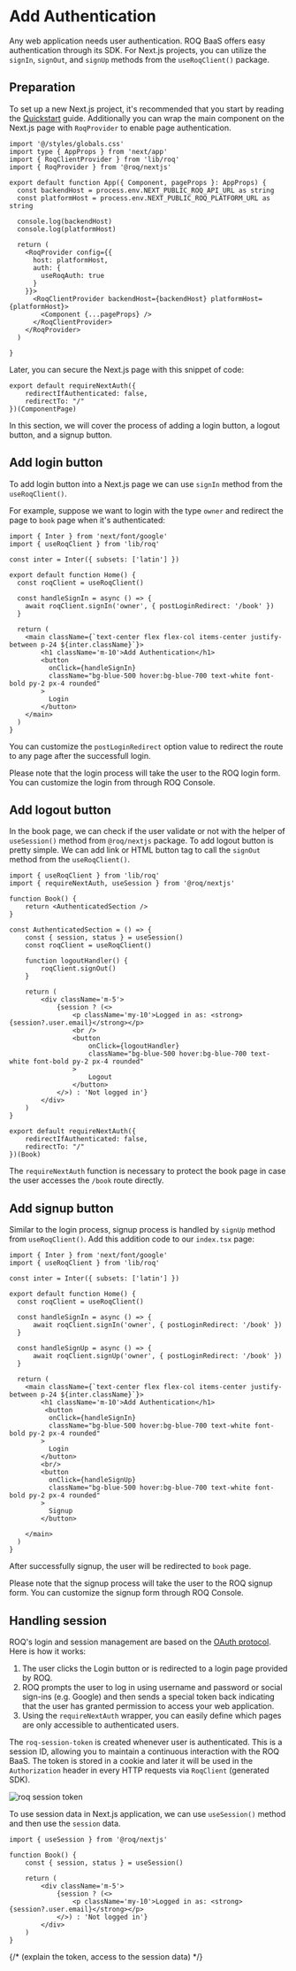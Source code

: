 
# Add Authentication

Any web application needs user authentication. ROQ BaaS offers easy authentication through its SDK. For Next.js projects, you can utilize the `signIn`, `signOut`, and `signUp` methods from the `useRoqClient()` package.

## Preparation

To set up a new Next.js project, it's recommended that you start by reading the [Quickstart](/next-js/quickstart) guide. Additionally you can wrap the main component on the Next.js page with `RoqProvider` to enable page authentication.

```tsx filename="_app.tsx"
import '@/styles/globals.css'
import type { AppProps } from 'next/app'
import { RoqClientProvider } from 'lib/roq'
import { RoqProvider } from '@roq/nextjs'

export default function App({ Component, pageProps }: AppProps) {
  const backendHost = process.env.NEXT_PUBLIC_ROQ_API_URL as string
  const platformHost = process.env.NEXT_PUBLIC_ROQ_PLATFORM_URL as string

  console.log(backendHost)
  console.log(platformHost)
  
  return (
    <RoqProvider config={{
      host: platformHost,
      auth: {
        useRoqAuth: true
      }
    }}>
      <RoqClientProvider backendHost={backendHost} platformHost={platformHost}>
        <Component {...pageProps} />
      </RoqClientProvider>
    </RoqProvider>
  )
 
}
```

Later, you can secure the Next.js page with this snippet of code:

```tsx 
export default requireNextAuth({
	redirectIfAuthenticated: false,
	redirectTo: "/"
})(ComponentPage)
```

In this section, we will cover the process of adding a login button, a logout button, and a signup button.

## Add login button

To add login button into a Next.js page we can use `signIn` method from the `useRoqClient()`. 

For example, suppose we want to login with the type `owner` and redirect the page to `book` page when it's authenticated:

```tsx filename="index.tsx" {10}
import { Inter } from 'next/font/google'
import { useRoqClient } from 'lib/roq'

const inter = Inter({ subsets: ['latin'] })

export default function Home() {
  const roqClient = useRoqClient()

  const handleSignIn = async () => {
	await roqClient.signIn('owner', { postLoginRedirect: '/book' })
  }

  return (
    <main className={`text-center flex flex-col items-center justify-between p-24 ${inter.className}`}>
        <h1 className='m-10'>Add Authentication</h1>
	    <button 
          onClick={handleSignIn}
          className="bg-blue-500 hover:bg-blue-700 text-white font-bold py-2 px-4 rounded"
        >
          Login
        </button>
    </main>
  )
}
```

You can customize the `postLoginRedirect` option value to redirect the route to any page after the successfull login.

<Callout type="info">
Please note that the login process will take the user to the ROQ login form. You can customize the login from through ROQ Console.
</Callout>

## Add logout button

In the book page, we can check if the user validate or not with the helper of `useSession()` method from `@roq/nextjs` package. To add logout button is pretty simple. We can add link or HTML button tag to call the `signOut` method from the `useRoqClient()`.

```tsx filename="book.tsx" {13}
import { useRoqClient } from 'lib/roq'
import { requireNextAuth, useSession } from '@roq/nextjs'

function Book() {
	return <AuthenticatedSection />
}

const AuthenticatedSection = () => {
	const { session, status } = useSession()
	const roqClient = useRoqClient()
	
	function logoutHandler() {
		roqClient.signOut()
	}

	return (
		<div className='m-5'>
			{session ? (<>
				<p className='my-10'>Logged in as: <strong>{session?.user.email}</strong></p>
				<br />
				<button
					onClick={logoutHandler}
					className="bg-blue-500 hover:bg-blue-700 text-white font-bold py-2 px-4 rounded"
				>
					Logout
				</button>
			</>) : 'Not logged in'}
		</div>
	)
}

export default requireNextAuth({
	redirectIfAuthenticated: false,
	redirectTo: "/"
})(Book)
```
The `requireNextAuth` function is necessary to protect the book page in case the user accesses the `/book` route directly. 

## Add signup button

Similar to the login process, signup process is handled by `signUp` method from `useRoqClient()`. Add this addition code to our `index.tsx` page:

```tsx filename="index.tsx" {14}
import { Inter } from 'next/font/google'
import { useRoqClient } from 'lib/roq'

const inter = Inter({ subsets: ['latin'] })

export default function Home() {
  const roqClient = useRoqClient()

  const handleSignIn = async () => {
      await roqClient.signIn('owner', { postLoginRedirect: '/book' })
  }

  const handleSignUp = async () => {
      await roqClient.signUp('owner', { postLoginRedirect: '/book' })
  }

  return (
    <main className={`text-center flex flex-col items-center justify-between p-24 ${inter.className}`}>
        <h1 className='m-10'>Add Authentication</h1>
	     <button 
          onClick={handleSignIn}
          className="bg-blue-500 hover:bg-blue-700 text-white font-bold py-2 px-4 rounded"
        >
          Login
        </button>
        <br/>
        <button 
          onClick={handleSignUp}
          className="bg-blue-500 hover:bg-blue-700 text-white font-bold py-2 px-4 rounded"
        >
          Signup
        </button>

    </main>
  )
}
```
After successfully signup, the user will be redirected to `book` page.

<Callout type="info">
Please note that the signup process will take the user to the ROQ signup form. You can customize the signup form through ROQ Console.
</Callout>

## Handling session 

ROQ's login and session management are based on the [OAuth protocol](https://oauth.net/2/). Here is how it works:

1. The user clicks the Login button or is redirected to a login page provided by ROQ.
2. ROQ prompts the user to log in using username and password or social sign-ins (e.g. Google) and then sends a special token back indicating that the user has granted permission to access your web application.
3. Using the `requireNextAuth` wrapper, you can easily define which pages are only accessible to authenticated users.

The `roq-session-token` is created whenever user is authenticated. This is a session ID, allowing you to maintain a continuous interaction with the ROQ BaaS. The token is stored in a cookie and later it will be used in the `Authorization` header in every HTTP requests via `RoqClient` (generated SDK).


![roq session token](/screenshots/roq-session-token.png)

To use session data in Next.js application, we can use `useSession()` method and then use the `session` data.

```tsx
import { useSession } from '@roq/nextjs'

function Book() {
	const { session, status } = useSession()

	return (
		<div className='m-5'>
			{session ? (<>
				<p className='my-10'>Logged in as: <strong>{session?.user.email}</strong></p>
			</>) : 'Not logged in'}
		</div>
	)
}
```



{/*
(explain the token, access to the session data)
*/}
